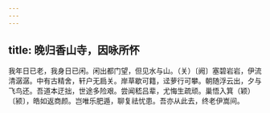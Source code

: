 ```yaml
---
---
---
```

title: 晚归香山寺，因咏所怀
---



我年日已老，我身日已闲。闲出都门望，但见水与山。（关）〔阙〕塞碧岩岩，伊流清潺潺。中有古精舍，轩户无扃关。岸草歇可籍，迳萝行可攀。朝随浮云出，夕与飞鸟还。吾道本迂拙，世途多险艰。尝闻嵇吕辈，尤悔生疏顽。巢悟入箕（颖）〔颍〕，皓如返商颜。岂唯乐肥遁，聊复祛忧患。吾亦从此去，终老伊嵩间。